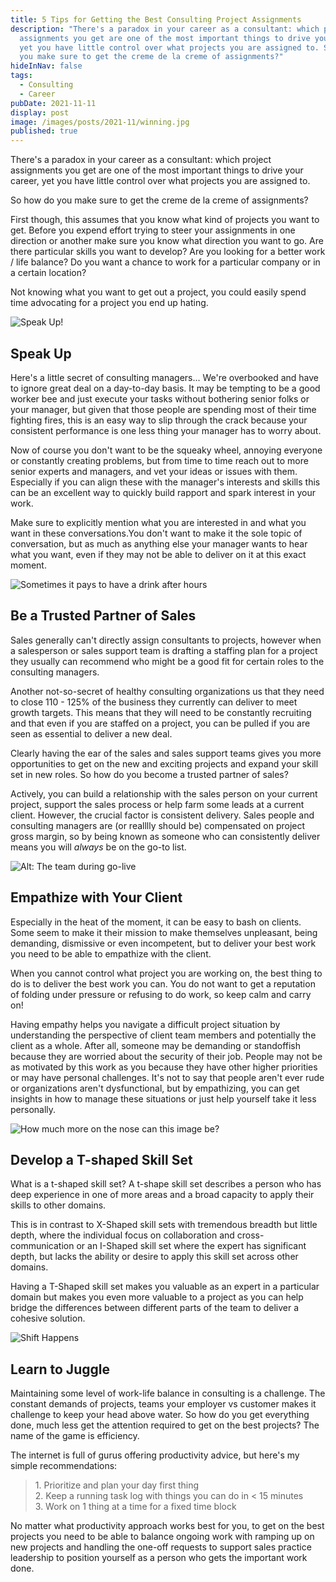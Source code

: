 ```yaml
---
title: 5 Tips for Getting the Best Consulting Project Assignments
description: "There's a paradox in your career as a consultant: which project
  assignments you get are one of the most important things to drive your career,
  yet you have little control over what projects you are assigned to. So how do
  you make sure to get the creme de la creme of assignments?"
hideInNav: false
tags:
  - Consulting
  - Career
pubDate: 2021-11-11
display: post
image: /images/posts/2021-11/winning.jpg
published: true
---
```


There's a paradox in your career as a consultant: which project assignments you get are one of the most important things to drive your career, yet you have little control over what projects you are assigned to. 

 So how do you make sure to get the creme de la creme of assignments?

 First though, this assumes that you know what kind of projects you want to get. Before you expend effort trying to steer your assignments in one direction or another make sure you know what direction you want to go. Are there particular skills you want to develop? Are you looking for a better work / life balance? Do you want a chance to work for a particular company or in a certain location? 

Not knowing what you want to get out a project, you could easily spend time advocating for a project you end up hating.

![Speak Up!](/images/posts/2021-11/dont-be-shy.jpg)

  

## Speak Up  

  
Here's a little secret of consulting managers... We're overbooked and have to ignore great deal on a day-to-day basis. It may be tempting to be a good worker bee and just execute your tasks without bothering senior folks or your manager, but given that those people are spending most of their time fighting fires, this is an easy way to slip through the crack because your consistent performance is one less thing your manager has to worry about.

Now of course you don't want to be the squeaky wheel, annoying everyone or constantly creating problems, but from time to time reach out to more senior experts and managers, and vet your ideas or issues with them. Especially if you can align these with the manager's interests and skills this can be an excellent way to quickly build rapport and spark interest in your work.

Make sure to explicitly mention what you are interested in and what you want in these conversations.You don't want to make it the sole topic of conversation, but as much as anything else your manager wants to hear what you want, even if they may not be able to deliver on it at this exact moment.   

![Sometimes it pays to have a drink after hours](/images/posts/2021-11/social-collaboration.jpg)

  

## Be a Trusted Partner of Sales   

  
Sales generally can't directly assign consultants to projects, however when a salesperson or sales support team is drafting a staffing plan for a project they usually can recommend who might be a good fit for certain roles to the consulting managers.   

Another not-so-secret of healthy consulting organizations us that they need to close 110 - 125% of the business they currently can deliver to meet growth targets. This means that they will need to be constantly recruiting and that even if you are staffed on a project, you can be pulled if you are seen as essential to deliver a new deal.

Clearly having the ear of the sales and sales support teams gives you more opportunities to get on the new and exciting projects and expand your skill set in new roles. So how do you become a trusted partner of sales? 

Actively, you can build a relationship with the sales person on your current project, support the sales process or help farm some leads at a current client. However, the crucial factor is consistent delivery. Sales people and consulting managers are (or realllly should be) compensated on project gross margin, so by being known as someone who can consistently deliver means you will _always_ be on the go-to list.

![Alt: The team during go-live](/images/posts/2021-11/support.jpg)

  

## Empathize with Your Client

  
Especially in the heat of the moment, it can be easy to bash on clients. Some seem to make it their mission to make themselves unpleasant, being demanding, dismissive or even incompetent, but to deliver your best work you need to be able to empathize with the client.

When you cannot control what project you are working on, the best thing to do is to deliver the best work you can. You do not want to get a reputation of folding under pressure or refusing to do work, so keep calm and carry on!

Having empathy helps you navigate a difficult project situation by understanding the perspective of client team members and potentially the client as a whole. After all, someone may be demanding or standoffish because they are worried about the security of their job. People may not be as motivated by this work as you because they have other higher priorities or may have personal challenges. It's not to say that people aren't ever rude or organizations aren't dysfunctional, but by empathizing, you can get insights in how to manage these situations or just help yourself take it less personally.

  

![How much more on the nose can this image be?](/images/posts/2021-11/literally-t.jpg)

  

## Develop a T-shaped Skill Set

  
What is a t-shaped skill set? A t-shape skill set describes a person who has deep experience in one of more areas and a broad capacity to apply their skills to other domains.

This is in contrast to X-Shaped skill sets with tremendous breadth but little depth, where the individual focus on collaboration and cross-communication or an I-Shaped skill set where the expert has significant depth, but lacks the ability or desire to apply this skill set across other domains.

Having a T-Shaped skill set makes you valuable as an expert in a particular domain but makes you even more valuable to a project as you can help bridge the differences between different parts of the team to deliver a cohesive solution. 

![Shift Happens](/images/posts/2021-11/shift-happens.jpg)

  

## Learn to Juggle

  
Maintaining some level of work-life balance in consulting is a challenge. The constant demands of projects, teams your employer vs customer makes it challenge to keep your head above water. So how do you get everything done, much less get the attention required to get on the best projects? The name of the game is efficiency.   

The internet is full of gurus offering productivity advice, but here's my simple recommendations:

> 1\. Prioritize and plan your day first thing  
> 2\. Keep a running task log with things you can do in < 15 minutes  
> 3\. Work on 1 thing at a time for a fixed time block

No matter what productivity approach works best for you, to get on the best projects you need to be able to balance ongoing work with ramping up on new projects and handling the one-off requests to support sales practice leadership to position yourself as a person who gets the important work done. 

  
